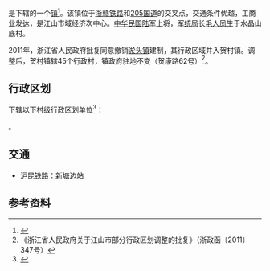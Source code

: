 {{中国乡级行政区
|景观照片文件名 = 201708 Hecun Station.jpg
|景观照片描述 = [[沪昆铁路|沪昆铁路]][[贺村站|贺村站]]
|33/08/81/117/000}}

'''{{PAGENAMEBASE}}'''是{{PRC admin/fullname|33/08/81/117/000|3}}下辖的一个[[行政建制镇|镇]]<ref>{{PRC admin/ref sgc|{{PRC admin/parent|33/08/81/117/000}}}}</ref>。该镇位于[[浙赣铁路|浙赣铁路]]和[[205国道|205国道]]的交叉点，交通条件优越，工商业发达，是江山市域经济次中心。[[中华民国陆军|中华民国陆军]]上将，[[军统局|军统局]]长[[毛人凤|毛人凤]]生于水晶山底村。

2011年，浙江省人民政府批复同意撤销[[淤头镇|淤头镇]]建制，其行政区域并入贺村镇。调整后，贺村镇辖45个行政村，镇政府驻地不变（贺康路62号）<ref>《浙江省人民政府关于江山市部分行政区划调整的批复》（浙政函〔2011〕347号）</ref>。

== 行政区划 ==
{{PAGENAMEBASE}}下辖以下村级行政区划单位<ref>{{PRC admin/ref sgc|33/08/81/117/000}}</ref>：

{{PRC admin/children|33/08/81/117/000}}。

== 交通 ==
* {{rint|cn|rail}}[[沪昆铁路|沪昆铁路]]：[[新塘边站|新塘边站]]

== 参考资料 ==
{{reflist}}

{{PRC admin/navcat|33/08/81/117/000}}